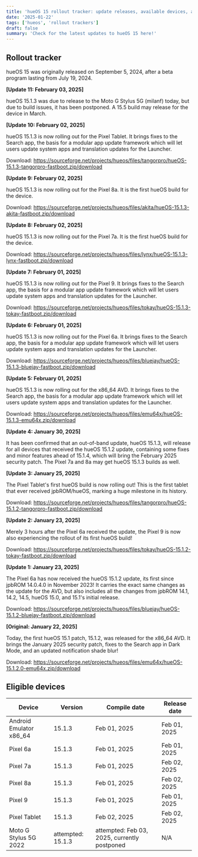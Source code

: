 ```yaml
--- 
title: 'hueOS 15 rollout tracker: update releases, available devices, and more! (updated 03/02/2025)'
date: '2025-01-22'
tags: ['hueos', 'rollout trackers']
draft: false
summary: 'Check for the latest updates to hueOS 15 here!'
---
```

## Rollout tracker

hueOS 15 was originally released on September 5, 2024, after a beta program lasting from July 19, 2024.

<b>[Update 11: February 03, 2025]</b>

hueOS 15.1.3 was due to release to the Moto G Stylus 5G (milanf) today, but due to build issues, it has been postponed. A 15.5 build may release for the device in March.

<b>[Update 10: February 02, 2025]</b>

hueOS 15.1.3 is now rolling out for the Pixel Tablet.
It brings fixes to the Search app, the basis for a modular app update framework which will let users update system apps and translation updates for the Launcher.

Download: https://sourceforge.net/projects/hueos/files/tangorpro/hueOS-15.1.3-tangorpro-fastboot.zip/download

<b>[Update 9: February 02, 2025]</b>

hueOS 15.1.3 is now rolling out for the Pixel 8a.
It is the first hueOS build for the device.

Download: https://sourceforge.net/projects/hueos/files/akita/hueOS-15.1.3-akita-fastboot.zip/download

<b>[Update 8: February 02, 2025]</b>

hueOS 15.1.3 is now rolling out for the Pixel 7a.
It is the first hueOS build for the device.

Download: https://sourceforge.net/projects/hueos/files/lynx/hueOS-15.1.3-lynx-fastboot.zip/download

<b>[Update 7: February 01, 2025]</b>

hueOS 15.1.3 is now rolling out for the Pixel 9.
It brings fixes to the Search app, the basis for a modular app update framework which will let users update system apps and translation updates for the Launcher.

Download: https://sourceforge.net/projects/hueos/files/tokay/hueOS-15.1.3-tokay-fastboot.zip/download

<b>[Update 6: February 01, 2025]</b>

hueOS 15.1.3 is now rolling out for the Pixel 6a.
It brings fixes to the Search app, the basis for a modular app update framework which will let users update system apps and translation updates for the Launcher.

Download: https://sourceforge.net/projects/hueos/files/bluejay/hueOS-15.1.3-bluejay-fastboot.zip/download

<b>[Update 5: February 01, 2025]</b>

hueOS 15.1.3 is now rolling out for the x86_64 AVD.
It brings fixes to the Search app, the basis for a modular app update framework which will let users update system apps and translation updates for the Launcher.

Download: https://sourceforge.net/projects/hueos/files/emu64x/hueOS-15.1.3-emu64x.zip/download

<b>[Update 4: January 30, 2025]</b>

It has been confirmed that an out-of-band update, hueOS 15.1.3, will release for all devices that received the hueOS 15.1.2 update, containing some fixes and minor features ahead of 15.1.4, which will bring the February 2025 security patch. The Pixel 7a and 8a may get hueOS 15.1.3 builds as well.

<b>[Update 3: January 25, 2025]</b>

The Pixel Tablet's first hueOS build is now rolling out! This is the first tablet that ever received jpbROM/hueOS, marking a huge milestone in its history.

Download: https://sourceforge.net/projects/hueos/files/tangorpro/hueOS-15.1.2-tangorpro-fastboot.zip/download

<b>[Update 2: January 23, 2025]</b>

Merely 3 hours after the Pixel 6a received the update, the Pixel 9 is now also experiencing the rollout of its first hueOS build!

Download: https://sourceforge.net/projects/hueos/files/tokay/hueOS-15.1.2-tokay-fastboot.zip/download

<b>[Update 1: January 23, 2025]</b>

The Pixel 6a has now received the hueOS 15.1.2 update, its first since jpbROM 14.0.4.0 in November 2023!
It carries the exact same changes as the update for the AVD, but also includes all the changes from jpbROM 14.1, 14.2, 14.5, hueOS 15.0, and 15.1's initial release.

Download: https://sourceforge.net/projects/hueos/files/bluejay/hueOS-15.1.2-bluejay-fastboot.zip/download

<b>[Original: January 22, 2025]</b>

Today, the first hueOS 15.1 patch, 15.1.2, was released for the x86_64 AVD.
It brings the January 2025 security patch, fixes to the Search app in Dark Mode, and an updated notification shade blur!

Download: https://sourceforge.net/projects/hueos/files/emu64x/hueOS-15.1.2.0-emu64x.zip/download

## Eligible devices
| Device   | Version  | Compile date  | Release date  |
|---|---|---|---|
| Android Emulator x86_64  | 15.1.3  | Feb 01, 2025  | Feb 01, 2025  |
| Pixel 6a  | 15.1.3  | Feb 01, 2025  | Feb 01, 2025  |
| Pixel 7a | 15.1.3 | Feb 01, 2025 | Feb 02, 2025 |
| Pixel 8a | 15.1.3 | Feb 01, 2025 | Feb 02, 2025 |
| Pixel 9  | 15.1.3  | Feb 01, 2025  | Feb 01, 2025  |
| Pixel Tablet | 15.1.3 | Feb 02, 2025 | Feb 02, 2025 |
| Moto G Stylus 5G 2022 | attempted: 15.1.3 | attempted: Feb 03, 2025, currently postponed | N/A |
